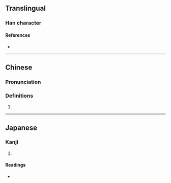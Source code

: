 {{character info/new}}
==Translingual==

===Han character===
{{Han char|rn=96|rad=玉|as=17|sn=21|four=|canj=MGANW|ids=⿰𤣩闌}}

====References====
* {{Han ref|kx=0745.150|dkj=21346|dj=1153.250|hdz=21146.090|uh=74D3|ud=29907}}

----

==Chinese==
{{zh-forms|s=𬎑}}

===Pronunciation===
{{zh-pron
|m=làn
|c=laan6
|cat=
}}

===Definitions===
{{zh-hanzi}}

# {{rfdef|zh}}

----

==Japanese==

===Kanji===
{{ja-kanji|grade=|rs=玉17}}

# {{rfdef|ja|sort=玉17}}

====Readings====
* {{ja-readings|on=[[らん]] (ran)|kun=|nanori=}}